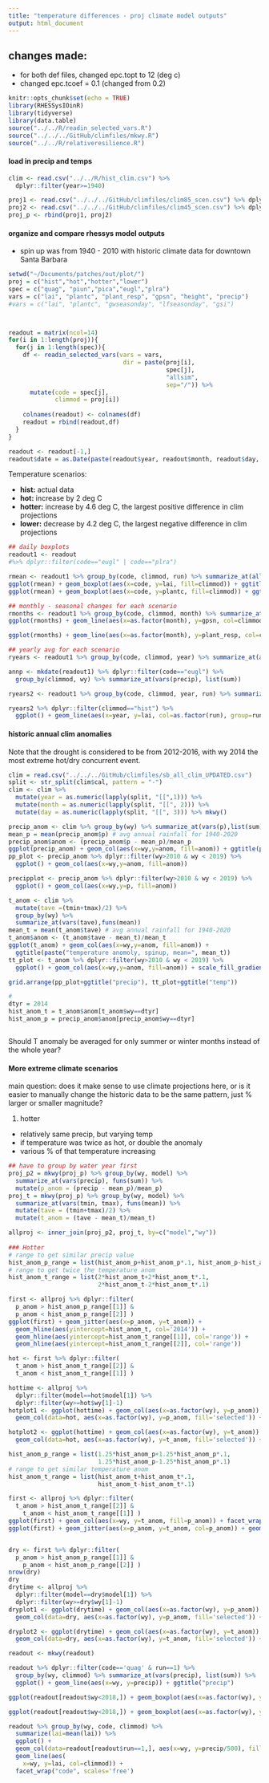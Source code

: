 ```yaml
---
title: "temperature differences - proj climate model outputs"
output: html_document
---
```


## changes made:

- for both def files, changed epc.topt to 12 (deg c)
- changed epc.tcoef = 0.1 (changed from 0.2)


```r
knitr::opts_chunk$set(echo = TRUE)
library(RHESSysIOinR)
library(tidyverse)
library(data.table)
source("../../R/readin_selected_vars.R")
source("../../../GitHub/climfiles/mkwy.R")
source("../../R/relativeresilience.R")

```

#### load in precip and temps  
```r
clim <- read.csv("../../R/hist_clim.csv") %>%
  dplyr::filter(year>=1940)

proj1 <- read.csv("../../../GitHub/climfiles/clim85_scen.csv") %>% dplyr::select(precip, model, time, year, month, day, tmin=minT, tmax=maxT)
proj2 <- read.csv("../../../GitHub/climfiles/clim45_scen.csv") %>% dplyr::select(precip, model, time, year, month, day, tmin=minT, tmax=maxT)
proj_p <- rbind(proj1, proj2)

```

#### organize and compare rhessys model outputs 

+ spin up was from 1940 - 2010 with historic climate data for downtown Santa Barbara 

```r
setwd("~/Documents/patches/out/plot/")
proj = c("hist","hot","hotter","lower")
spec = c("quag", "piun","pica","eugl","plra")
vars = c("lai", "plantc", "plant_resp", "gpsn", "height", "precip")
#vars = c("lai", "plantc", "gwseasonday", "lfseasonday", "gsi")



readout = matrix(ncol=14)
for(i in 1:length(proj)){
  for(j in 1:length(spec)){
    df <- readin_selected_vars(vars = vars,
                                dir = paste(proj[i],
                                            spec[j],
                                            "allsim",
                                            sep="/")) %>%
      mutate(code = spec[j], 
             climmod = proj[i])
    
    colnames(readout) <- colnames(df)
    readout = rbind(readout,df)
  }
}

readout <- readout[-1,]
readout$date = as.Date(paste(readout$year, readout$month, readout$day, sep="-"))

```

Temperature scenarios:

- **hist:** actual data 
- **hot:** increase by 2 deg C 
- **hotter:** increase by 4.6 deg C, the largest positive difference in clim projections
- **lower:** decrease by 4.2 deg C, the largest negative difference in clim projections

```r

## daily boxplots 
readout1 <- readout 
#%>% dplyr::filter(code=="eugl" | code=="plra")

rmean <- readout1 %>% group_by(code, climmod, run) %>% summarize_at(all_of(vars), funs(mean))
ggplot(rmean) + geom_boxplot(aes(x=code, y=lai, fill=climmod)) + ggtitle("avg daily LAI")
ggplot(rmean) + geom_boxplot(aes(x=code, y=plantc, fill=climmod)) + ggtitle("avg plant C")

## monthly - seasonal changes for each scenario
rmonths <- readout1 %>% group_by(code, climmod, month) %>% summarize_at(all_of(vars), funs(mean))
ggplot(rmonths) + geom_line(aes(x=as.factor(month), y=gpsn, col=climmod, group=climmod)) + facet_wrap('code')

ggplot(rmonths) + geom_line(aes(x=as.factor(month), y=plant_resp, col=climmod, group=climmod)) + facet_wrap('code')

## yearly avg for each scenario
ryears <- readout1 %>% group_by(code, climmod, year) %>% summarize_at(all_of(vars), funs(mean))

annp <- mkdate(readout1) %>% dplyr::filter(code=="eugl") %>% 
  group_by(climmod, wy) %>% summarize_at(vars(precip), list(sum))

ryears2 <- readout1 %>% group_by(code, climmod, year, run) %>% summarize_at(all_of(vars), funs(mean))

ryears2 %>% dplyr::filter(climmod=="hist") %>% 
  ggplot() + geom_line(aes(x=year, y=lai, col=as.factor(run), group=run), show.legend = F) + facet_wrap('code', scales = "free") + ggtitle("historical climate")

```


#### historic annual clim anomalies

Note that the drought is considered to be from 2012-2016, with wy 2014 the most extreme hot/dry concurrent event. 

```r
clim = read.csv("../../../GitHub/climfiles/sb_all_clim_UPDATED.csv")
split <- str_split(clim$cal, pattern = "-")
clim <- clim %>%
  mutate(year = as.numeric(lapply(split, "[[",1))) %>%
  mutate(month = as.numeric(lapply(split, "[[", 2))) %>%
  mutate(day = as.numeric(lapply(split, "[[", 3))) %>% mkwy()

precip_anom <- clim %>% group_by(wy) %>% summarize_at(vars(p),list(sum)) 
mean_p = mean(precip_anom$p) # avg annual rainfall for 1940-2020
precip_anom$anom <- (precip_anom$p - mean_p)/mean_p
ggplot(precip_anom) + geom_col(aes(x=wy,y=anom, fill=anom)) + ggtitle(paste("Precip anomaly, spin up period, mean=", mean_p))
pp_plot <- precip_anom %>% dplyr::filter(wy>2010 & wy < 2019) %>% 
  ggplot() + geom_col(aes(x=wy,y=anom, fill=anom))

precipplot <- precip_anom %>% dplyr::filter(wy>2010 & wy < 2019) %>% 
  ggplot() + geom_col(aes(x=wy,y=p, fill=anom)) 

t_anom <- clim %>% 
  mutate(tave =(tmin+tmax)/2) %>%
  group_by(wy) %>%
  summarize_at(vars(tave),funs(mean)) 
mean_t = mean(t_anom$tave) # avg annual rainfall for 1940-2020
t_anom$anom <- (t_anom$tave - mean_t)/mean_t
ggplot(t_anom) + geom_col(aes(x=wy,y=anom, fill=anom)) + 
  ggtitle(paste("temperature anomoly, spinup, mean=", mean_t))
tt_plot <- t_anom %>% dplyr::filter(wy>2010 & wy < 2019) %>% 
  ggplot() + geom_col(aes(x=wy,y=anom, fill=anom)) + scale_fill_gradient(high='red', low='yellow')

grid.arrange(pp_plot+ggtitle("precip"), tt_plot+ggtitle("temp"))

# 
dtyr = 2014
hist_anom_t = t_anom$anom[t_anom$wy==dtyr]
hist_anom_p = precip_anom$anom[precip_anom$wy==dtyr]



```

Should T anomaly be averaged for only summer or winter months instead of the whole year? 

#### More extreme climate scenarios 

main question: does it make sense to use climate projections here, or is it easier to manually change the historic data to be the same pattern, just % larger or smaller magnitude?

1. hotter
  + relatively same precip, but varying temp
  + if temperature was twice as hot, or double the anomaly
  + various % of that temperature increasing
  
```r
## have to group by water year first 
proj_p2 = mkwy(proj_p) %>% group_by(wy, model) %>% 
  summarize_at(vars(precip), funs(sum)) %>%
  mutate(p_anom = (precip - mean_p)/mean_p)
proj_t = mkwy(proj_p) %>% group_by(wy, model) %>% 
  summarize_at(vars(tmin, tmax), funs(mean)) %>%
  mutate(tave = (tmin+tmax)/2) %>%
  mutate(t_anom = (tave - mean_t)/mean_t)

allproj <- inner_join(proj_p2, proj_t, by=c("model","wy")) 
 
### Hotter 
# range to get similar precip value
hist_anom_p_range = list(hist_anom_p+hist_anom_p*.1, hist_anom_p-hist_anom_p*.1)
# range to get twice the temperature anom
hist_anom_t_range = list(2*hist_anom_t+2*hist_anom_t*.1,
                         2*hist_anom_t-2*hist_anom_t*.1)

first <- allproj %>% dplyr::filter(
  p_anom > hist_anom_p_range[[1]] & 
  p_anom < hist_anom_p_range[[2]] )
ggplot(first) + geom_jitter(aes(x=p_anom, y=t_anom)) + 
  geom_hline(aes(yintercept=hist_anom_t, col='2014')) + 
  geom_hline(aes(yintercept=hist_anom_t_range[[1]], col='range')) +
  geom_hline(aes(yintercept=hist_anom_t_range[[2]], col='range'))

hot <- first %>% dplyr::filter(
  t_anom > hist_anom_t_range[[2]] & 
  t_anom < hist_anom_t_range[[1]] )

hottime <- allproj %>% 
  dplyr::filter(model==hot$model[1]) %>%
  dplyr::filter(wy>=hot$wy[1]-1)
hotplot1 <- ggplot(hottime) + geom_col(aes(x=as.factor(wy), y=p_anom)) + 
  geom_col(data=hot, aes(x=as.factor(wy), y=p_anom, fill='selected')) + geom_hline(aes(yintercept = hist_anom_p)) + ggtitle(paste(hot$model[1],"precip anom"))

hotplot2 <- ggplot(hottime) + geom_col(aes(x=as.factor(wy), y=t_anom)) + 
  geom_col(data=hot, aes(x=as.factor(wy), y=t_anom, fill='selected')) + geom_hline(aes(yintercept = hist_anom_t)) + ggtitle(paste(hot$model[1],"temp anom"))


```

```r

hist_anom_p_range = list(1.25*hist_anom_p+1.25*hist_anom_p*.1, 
                         1.25*hist_anom_p-1.25*hist_anom_p*.1)
# range to get similar temperature anom
hist_anom_t_range = list(hist_anom_t+hist_anom_t*.1,
                         hist_anom_t-hist_anom_t*.1)

first <- allproj %>% dplyr::filter(
  t_anom > hist_anom_t_range[[2]] & 
    t_anom < hist_anom_t_range[[1]] )
ggplot(first) + geom_col(aes(x=wy, y=t_anom, fill=p_anom)) + facet_wrap('model')
ggplot(first) + geom_jitter(aes(x=p_anom, y=t_anom, col=p_anom)) + geom_vline(aes(xintercept=hist_anom_p))


dry <- first %>% dplyr::filter(
  p_anom > hist_anom_p_range[[1]] & 
    p_anom < hist_anom_p_range[[2]] )
nrow(dry)
dry
drytime <- allproj %>% 
  dplyr::filter(model==dry$model[1]) %>%
  dplyr::filter(wy>=dry$wy[1]-1)
dryplot1 <- ggplot(drytime) + geom_col(aes(x=as.factor(wy), y=p_anom)) + 
  geom_col(data=dry, aes(x=as.factor(wy), y=p_anom, fill='selected')) + geom_hline(aes(yintercept = hist_anom_p)) + ggtitle(paste(dry$model[1],"precip anom"))

dryplot2 <- ggplot(drytime) + geom_col(aes(x=as.factor(wy), y=t_anom)) + 
  geom_col(data=dry, aes(x=as.factor(wy), y=t_anom, fill='selected')) + geom_hline(aes(yintercept = hist_anom_t)) + ggtitle(paste(dry$model[1],"temp anom"))

```

```r
readout <- mkwy(readout)

readout %>% dplyr::filter(code=='quag' & run==1) %>% 
  group_by(wy, climmod) %>% summarize_at(vars(precip), list(sum)) %>%
  ggplot() + geom_line(aes(x=wy, y=precip)) + ggtitle("precip")

ggplot(readout[readout$wy<2018,]) + geom_boxplot(aes(x=as.factor(wy), y=lai, fill=climmod)) + facet_wrap('code', scales='free')

ggplot(readout[readout$wy<2018,]) + geom_boxplot(aes(x=as.factor(wy), y=gpsn, fill=climmod)) + facet_wrap('code', scales='free')

readout %>% group_by(wy, code, climmod) %>% 
  summarize(lai=mean(lai)) %>%
  ggplot() + 
  geom_col(data=readout[readout$run==1,], aes(x=wy, y=precip/500), fill='grey') + 
  geom_line(aes(
    x=wy, y=lai, col=climmod)) + 
  facet_wrap("code", scales='free') 
  
```

